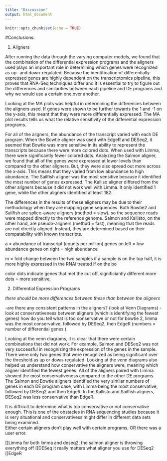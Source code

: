 ```yaml
---
title: "Discussion"
output: html_document
---
```


```r
knitr::opts_chunk$set(echo = TRUE)
```

#Conclusions:

1. Aligners

After running the data through the varying computer models, we found that the combination of the differential expression programs and the aligners used plays an important role in determining which genes were recognized as up- and down-regulated. Because the identification of differentially-expressed genes are highly dependent on the transcriptomics pipeline, this proves that RNA-Seq techniques differ and it is essential to try to figure out the differences and similarities between each pipeline and DE programs and why we would use a certain one over another. 

Looking at the MA plots was helpful in determining the differences between the aligners used. If genes were shown to be further towards the 1 and -1 on the y-axis, this meant that they were more differentially expressed. The MA plot results tells us what the relative sensitivity of the differential expression programs. 

For all of the aligners, the abundance of the transcript varied with each DE program. When the Bowtie aligner was used with EdgeR and DESeq2, it seemed that Bowtie was more sensitive in its ability to represent the transcripts because there were more colored dots. When used with Limma, there were significantly fewer colored dots. Analyzing the Salmon aligner, we found that all of the genes were expressed at lower levels than compared to the other aligners. But, they were also spread out more across the x-axis. This means that they varied from low abundance to high abundance. The Sailfish aligner was the most sensitive because it identified the most number of genes expressed. The Kalliso aligner differed from the other aligners because it did not work well with Limma. It only identified 1 gene, while the other aligners identified at least 182.  

The differences in the results of these aligners may be due to their methodology when they are mapping gene sequences. Both Bowtie2 and Sailfish are splice-aware aligners (method = slow), so the sequence reads were mapped directly to the reference genome. Salmon and Kallisto, on the other hand, are pseudo-aligners (method = fast), meaning that the reads are not directly aligned. Instead, they are determined based on their compatability with known transcripts. 


a = abundance of transcript (counts per million)
genes on left = low abundance
genes on right = high abundance

m = fold change between the two samples
if a sample is on the top half, it is more highly expressed in the RNAi treated
if on the bo

color dots indicate genes that met the cut off, significiantly different
more dots = more sensitive, 

2. Differential Expression Programs

*there should be more differences between these than between the aligners*

-are there any consistent patterns in the aligners? (look at Venn Diagrams)
-look at conservativeness between aligners (which is identifying the fewest genes) how do you tell what is too conservative or not 
for bowtie 2, limma was the most conservative, followed by DESeq2, then EdgeR
(numbers = number of differential genes )

Looking at the venn diagrams, it is clear that there were certain combinations that did not work. For example, Salmon and DESeq2 was not very successful in recognizing the expression of the genes in the sample. There were only two genes that were recognized as being significant over the threshold as up or down-regulated. Looking at the venn diagrams also helped us understand how conservative the aligners were, meaning which aligner identified the fewest genes. All of the aligners paired with Limma showed the most conservativeness compared to the other DE programs. The Salmon and Bowtie aligners identified the very similar numbers of genes in each DE program case, with Limma being the most conservative, followed by DESeq2 and then EdgeR. In the Kallisto and Sailfish aligners, DESeq2 was less conservative than EdgeR. 

It is difficult to determine what is too conservative or not conservative enough. This is one of the obstacles in RNA sequencing studies because it is very situational and conservativess might differ in different data sets being examined.  
Either certain aligners don't play well with certain programs, OR there was a user error. 

[]Limma
for both limma and deseq2, the salmon aligner is throwing everything off 
[]DESeq
it really matters what aligner you use for DESeq2
[]EdgeR
